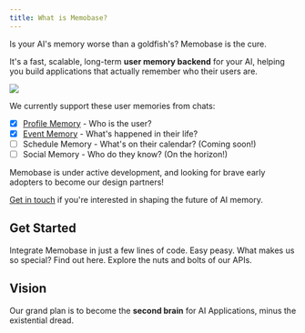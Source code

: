 ```yaml
---
title: What is Memobase?
---
```


Is your AI's memory worse than a goldfish's? Memobase is the cure. 

It's a fast, scalable, long-term **user memory backend** for your AI, helping you build applications that actually remember who their users are.

<Frame caption="Architecture diagram of Memobase. Don't worry, it's simpler than it looks.">
  <img src="/images/starter.png" />
</Frame>

We currently support these user memories from chats:
- [x] [Profile Memory](./features/profile/) - Who is the user?
- [x] [Event Memory](./features/event/) - What's happened in their life?
- [ ] Schedule Memory - What's on their calendar? (Coming soon!)
- [ ] Social Memory - Who do they know? (On the horizon!)

Memobase is under active development, and looking for brave early adopters to become our design partners!

[Get in touch](https://github.com/memodb-io/memobase?tab=readme-ov-file#support) if you're interested in shaping the future of AI memory.

## Get Started

<CardGroup cols={3}>
  <Card
    title="QuickStart"
    icon="rocket"
    href="/quickstart"
  >
    Integrate Memobase in just a few lines of code. Easy peasy.
  </Card>
  <Card
    title="Why Memobase"
    icon="question"
    href="/features"
  >
    What makes us so special? Find out here.
  </Card>
  <Card
    title="Check APIs"
    icon="square-terminal"
    href="/api-reference"
  >
    Explore the nuts and bolts of our APIs.
  </Card>
</CardGroup>


## Vision
Our grand plan is to become the **second brain** for AI Applications, minus the existential dread.